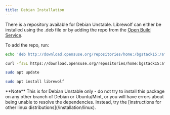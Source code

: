 ```yaml
---
title: Debian Installation
---
```



<InstallationHeader />

There is a repository available for Debian Unstable. Librewolf
can either be installed using the .deb file or by adding the
repo from the
[Open Build Service](https://software.opensuse.org//download.html?project=home%3Abgstack15%3Aaftermozilla&package=librewolf).

To add the repo, run:

```bash
echo 'deb http://download.opensuse.org/repositories/home:/bgstack15:/aftermozilla/Debian_Unstable/ /' | sudo tee /etc/apt/sources.list.d/home:bgstack15:aftermozilla.list

curl -fsSL https://download.opensuse.org/repositories/home:bgstack15:aftermozilla/Debian_Unstable/Release.key | gpg --dearmor | sudo tee /etc/apt/trusted.gpg.d/home_bgstack15_aftermozilla.gpg > /dev/null

sudo apt update

sudo apt install librewolf
```

<Callout emoji="">
  **Note** This is for Debian Unstable only - do not try to install this package
  on any other branch of Debian or Ubuntu/Mint, or you will have errors about
  being unable to resolve the dependencies. Instead, try the [instructions for
  other linux distributions](/installation/linux).
</Callout>
